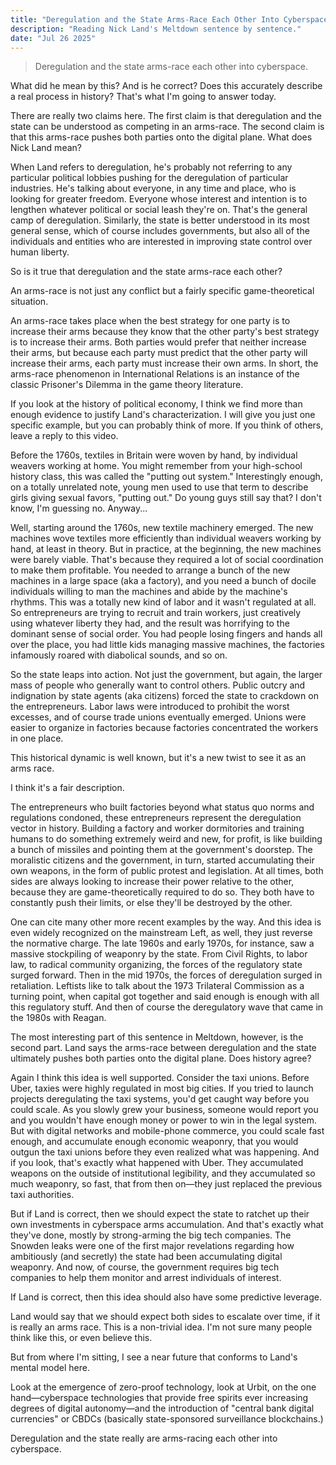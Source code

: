 ```yaml
---
title: "Deregulation and the State Arms-Race Each Other Into Cyberspace"
description: "Reading Nick Land's Meltdown sentence by sentence."
date: "Jul 26 2025"
---
```


> Deregulation and the state arms-race each other into cyberspace.

What did he mean by this? And is he correct? Does this accurately describe a real process in history? That's what I'm going to answer today.

There are really two claims here. The first claim is that deregulation and the state can be understood as competing in an arms-race. The second claim is that this arms-race pushes both parties onto the digital plane. What does Nick Land mean?

When Land refers to deregulation, he's probably not referring to any particular political lobbies pushing for the deregulation of particular industries. He's talking about everyone, in any time and place, who is looking for greater freedom. Everyone whose interest and intention is to lengthen whatever political or social leash they're on. That's the general camp of deregulation. Similarly, the state is better understood in its most general sense, which of course includes governments, but also all of the individuals and entities who are interested in improving state control over human liberty.

So is it true that deregulation and the state arms-race each other?

An arms-race is not just any conflict but a fairly specific game-theoretical situation.

An arms-race takes place when the best strategy for one party is to increase their arms because they know that the other party's best strategy is to increase their arms. Both parties would prefer that neither increase their arms, but because each party must predict that the other party will increase their arms, each party must increase their own arms. In short, the arms-race phenomenon in International Relations is an instance of the classic Prisoner's Dilemma in the game theory literature.

If you look at the history of political economy, I think we find more than enough evidence to justify Land's characterization. I will give you just one specific example, but you can probably think of more. If you think of others, leave a reply to this video.

Before the 1760s, textiles in Britain were woven by hand, by individual weavers working at home. You might remember from your high-school history class, this was called the "putting out system." Interestingly enough, on a totally unrelated note, young men used to use that term to describe girls giving sexual favors, "putting out." Do young guys still say that? I don't know, I'm guessing no. Anyway...

Well, starting around the 1760s, new textile machinery emerged. The new machines wove textiles more efficiently than individual weavers working by hand, at least in theory. But in practice, at the beginning, the new machines were barely viable. That's because they required a lot of social coordination to make them profitable. You needed to arrange a bunch of the new machines in a large space (aka a factory), and you need a bunch of docile individuals willing to man the machines and abide by the machine's rhythms. This was a totally new kind of labor and it wasn't regulated at all. So entrepreneurs are trying to recruit and train workers, just creatively using whatever liberty they had, and the result was horrifying to the dominant sense of social order. You had people losing fingers and hands all over the place, you had little kids managing massive machines, the factories infamously roared with diabolical sounds, and so on.

So the state leaps into action. Not just the government, but again, the larger mass of people who generally want to control others. Public outcry and indignation by state agents (aka citizens) forced the state to crackdown on the entrepreneurs. Labor laws were introduced to prohibit the worst excesses, and of course trade unions eventually emerged. Unions were easier to organize in factories because factories concentrated the workers in one place.

This historical dynamic is well known, but it's a new twist to see it as an arms race.

I think it's a fair description.

The entrepreneurs who built factories beyond what status quo norms and regulations condoned, these entrepreneurs represent the deregulation vector in history. Building a factory and worker dormitories and training humans to do something extremely weird and new, for profit, is like building a bunch of missiles and pointing them at the government's doorstep. The moralistic citizens and the government, in turn, started accumulating their own weapons, in the form of public protest and legislation. At all times, both sides are always looking to increase their power relative to the other, because they are game-theoretically required to do so. They both have to constantly push their limits, or else they'll be destroyed by the other.

One can cite many other more recent examples by the way. And this idea is even widely recognized on the mainstream Left, as well, they just reverse the normative charge. The late 1960s and early 1970s, for instance, saw a massive stockpiling of weaponry by the state. From Civil Rights, to labor law, to radical community organizing, the forces of the regulatory state surged forward. Then in the mid 1970s, the forces of deregulation surged in retaliation. Leftists like to talk about the 1973 Trilateral Commission as a turning point, when capital got together and said enough is enough with all this regulatory stuff. And then of course the deregulatory wave that came in the 1980s with Reagan.

The most interesting part of this sentence in Meltdown, however, is the second part. Land says the arms-race between deregulation and the state ultimately pushes both parties onto the digital plane. Does history agree?

Again I think this idea is well supported. Consider the taxi unions. Before Uber, taxies were highly regulated in most big cities. If you tried to launch projects deregulating the taxi systems, you'd get caught way before you could scale. As you slowly grew your business, someone would report you and you wouldn't have enough money or power to win in the legal system. But with digital networks and mobile-phone commerce, you could scale fast enough, and accumulate enough economic weaponry, that you would outgun the taxi unions before they even realized what was happening. And if you look, that's exactly what happened with Uber. They accumulated weapons on the outside of institutional legibility, and they accumulated so much weaponry, so fast, that from then on—they just replaced the previous taxi authorities.

But if Land is correct, then we should expect the state to ratchet up their own investments in cyberspace arms accumulation. And that's exactly what they've done, mostly by strong-arming the big tech companies. The Snowden leaks were one of the first major revelations regarding how ambitiously (and secretly) the state had been accumulating digital weaponry. And now, of course, the government requires big tech companies to help them monitor and arrest individuals of interest.

If Land is correct, then this idea should also have some predictive leverage.

Land would say that we should expect both sides to escalate over time, if it is really an arms race. This is a non-trivial idea. I'm not sure many people think like this, or even believe this.

But from where I'm sitting, I see a near future that conforms to Land's mental model here.

Look at the emergence of zero-proof technology, look at Urbit, on the one hand—cyberspace technologies that provide free spirits ever increasing degrees of digital autonomy—and the introduction of "central bank digital currencies" or CBDCs (basically state-sponsored surveillance blockchains.)

Deregulation and the state really are arms-racing each other into cyberspace.